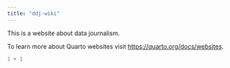 ```yaml
---
title: "ddj-wiki"
---
```


This is a website about data journalism.

To learn more about Quarto websites visit <https://quarto.org/docs/websites>.

```r
1 + 1
```
